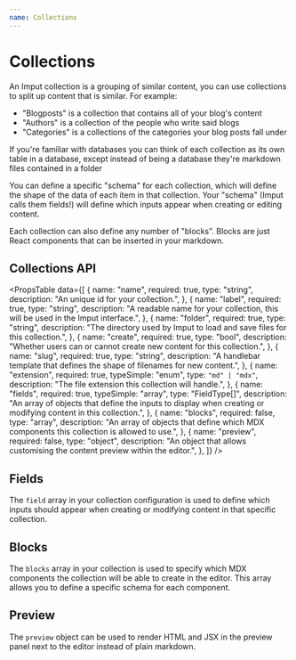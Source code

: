 ```yaml
---
name: Collections
---
```

# Collections

An Imput collection is a grouping of similar content, you can use collections to split up content that is similar. For example:

- "Blogposts" is a collection that contains all of your blog's content
- "Authors" is a collection of the people who write said blogs
- "Categories" is a collections of the categories your blog posts fall under

<Note>

If you're familiar with databases you can think of each collection as its own table in a database, except instead of being a database they're markdown files contained in a folder

</Note>

You can define a specific "schema" for each collection, which will define the shape of the data of each item in that collection. Your "schema" (Imput calls them fields!) will define which inputs appear when creating or editing content.

Each collection can also define any number of "blocks". Blocks are just React components that can be inserted in your markdown.

## Collections API

<PropsTable data={[
{
name: "name",
required: true,
type: "string",
description: "An unique id for your collection.",
},
{
name: "label",
required: true,
type: "string",
description: "A readable name for your collection, this will be used in the Imput interface.",
},
{
name: "folder",
required: true,
type: "string",
description: "The directory used by Imput to load and save files for this collection.",
},
{
name: "create",
required: true,
type: "bool",
description: "Whether users can or cannot create new content for this collection.",
},
{
name: "slug",
required: true,
type: "string",
description: "A handlebar template that defines the shape of filenames for new content.",
},
{
name: "extension",
required: true,
typeSimple: "enum",
type: `"md" | "mdx"`,
description: "The file extension this collection will handle.",
},
{
name: "fields",
required: true,
typeSimple: "array",
type: "FieldType[]",
description: "An array of objects that define the inputs to display when creating or modifying content in this collection.",
},
{
name: "blocks",
required: false,
type: "array",
description: "An array of objects that define which MDX components this collection is allowed to use.",
},
{
name: "preview",
required: false,
type: "object",
description: "An object that allows customising the content preview within the editor.",
},
]} />

## Fields

The `field` array in your collection configuration is used to define which inputs should appear when creating or modifying content in that specific collection.

<ContentLink title="Fields documentation" href="/docs/fields" />

## Blocks

The `blocks` array in your collection is used to specify which MDX components the collection will be able to create in the editor. This array allows you to define a specific schema for each component.

<ContentLink title="Blocks documentation" href="/docs/blocks" />

## Preview

The `preview` object can be used to render HTML and JSX in the preview panel next to the editor instead of plain markdown.

<ContentLink title="Preview documentation" href="" />

